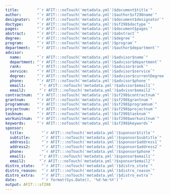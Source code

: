 ```yaml
---
title:        "`r AFIT:::noTouch('metadata.yml')$document$title`"
author:       "`r AFIT:::noTouch('metadata.yml')$author$sf298name`"
designator:   "`r AFIT:::noTouch('metadata.yml')$document$designator`"
doctype:      "`r AFIT:::noTouch('metadata.yml')$sf298$doctype`"
pages:        "`r AFIT:::noTouch('metadata.yml')$document$pages`"
abstract:     "`r AFIT:::noTouch('metadata.yml')$abstract`"
degree:       "`r AFIT:::noTouch('metadata.yml')$degree`"
program:      "`r AFIT:::noTouch('metadata.yml')$program`"
department:   "`r AFIT:::noTouch('metadata.yml')$author$department`"
advisor:
  name:       "`r AFIT:::noTouch('metadata.yml')$advisor$name`"
  department: "`r AFIT:::noTouch('metadata.yml')$advisor$department`"
  rank:       "`r AFIT:::noTouch('metadata.yml')$advisor$rank`"
  service:    "`r AFIT:::noTouch('metadata.yml')$advisor$service`"
  degree:     "`r AFIT:::noTouch('metadata.yml')$advisor$currentDegree`"
  phone:      "`r AFIT:::noTouch('metadata.yml')$advisor$phone`"
  email1:      "`r AFIT:::noTouch('metadata.yml')$advisor$email1`"
  email2:      "`r AFIT:::noTouch('metadata.yml')$advisor$email2`"
contractnum:  "`r AFIT:::noTouch('metadata.yml')$sf298$contractnum`"
grantnum:     "`r AFIT:::noTouch('metadata.yml')$sf298$grantnum`"
programnum:   "`r AFIT:::noTouch('metadata.yml')$sf298$programnum`"
projectnum:   "`r AFIT:::noTouch('metadata.yml')$sf298$projectnum`"
tasknum:      "`r AFIT:::noTouch('metadata.yml')$sf298$tasknum`"
workunitnum:  "`r AFIT:::noTouch('metadata.yml')$sf298$workunitnum`"
keywords:     "`r AFIT:::noTouch('metadata.yml')$sf298$keywords`"
sponsor:
  title:        "`r AFIT:::noTouch('metadata.yml')$sponsor$title`"
  subtitle:     "`r AFIT:::noTouch('metadata.yml')$sponsor$subtitle`"
  address1:     "`r AFIT:::noTouch('metadata.yml')$sponsor$address1`"
  address2:     "`r AFIT:::noTouch('metadata.yml')$sponsor$address2`"
  phone:        "`r AFIT:::noTouch('metadata.yml')$sponsor$phone`"
  email1:      "`r AFIT:::noTouch('metadata.yml')$sponsor$email1`"
  email2:      "`r AFIT:::noTouch('metadata.yml')$sponsor$email2`"
distro_state:   "`r AFIT:::noTouch('metadata.yml')$distro_state`"
distro_reason:  "`r AFIT:::noTouch('metadata.yml')$distro_reason`"
distro_extra:   "`r AFIT:::noTouch('metadata.yml')$distro_extra`"
date:           "`r format(Sys.Date(), '%d-%m-%Y')`"
output: AFIT:::sf298
---
```

